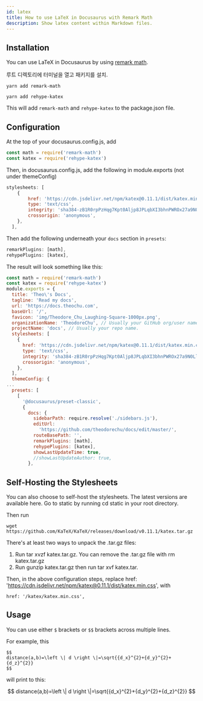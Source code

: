 ```yaml
---
id: latex
title: How to use LaTeX in Docusaurus with Remark Math
description: Show latex content within Markdown files.
---
```


## Installation
You can use LaTeX in Docusaurus by using [remark math](https://github.com/remarkjs/remark-math).

루트 디렉토리에 터미널을 열고 패키지를 설치.

```
yarn add remark-math
```
 
```
yarn add rehype-katex
```

This will add `remark-math` and `rehype-katex` to the package.json file.

## Configuration
At the top of your docusaurus.config.js, add

```js
const math = require('remark-math')
const katex = require('rehype-katex')
```

Then, in docusaurus.config.js, add the following in module.exports (not under themeConfig)

```js
stylesheets: [
    {
        href: 'https://cdn.jsdelivr.net/npm/katex@0.11.1/dist/katex.min.css',
        type: 'text/css',
        integrity: 'sha384-zB1R0rpPzHqg7Kpt0Aljp8JPLqbXI3bhnPWROx27a9N0Ll6ZP/+DiW/UqRcLbRjq',
        crossorigin: 'anonymous',
    },
  ],
```
Then add the following underneath your `docs` section in `presets`:

```js
remarkPlugins: [math],
rehypePlugins: [katex],
```

The result will look something like this:

```js
const math = require('remark-math')
const katex = require('rehype-katex')
module.exports = {
  title: 'Theo\'s Docs',
  tagline: 'Read my docs',
  url: 'https://docs.theochu.com',
  baseUrl: '/',
  favicon: 'img/Theodore_Chu_Laughing-Square-1000px.png',
  organizationName: 'TheodoreChu', // Usually your GitHub org/user name.
  projectName: 'docs', // Usually your repo name.
  stylesheets: [
    {
      href: 'https://cdn.jsdelivr.net/npm/katex@0.11.1/dist/katex.min.css',
      type: 'text/css',
      integrity: 'sha384-zB1R0rpPzHqg7Kpt0Aljp8JPLqbXI3bhnPWROx27a9N0Ll6ZP/+DiW/UqRcLbRjq',
      crossorigin: 'anonymous',
    },
  ],
  themeConfig: {
...
  presets: [
    [
      '@docusaurus/preset-classic',
      {
        docs: {
          sidebarPath: require.resolve('./sidebars.js'),
          editUrl:
            'https://github.com/theodorechu/docs/edit/master/',
          routeBasePath: '',
          remarkPlugins: [math],
          rehypePlugins: [katex],
          showLastUpdateTime: true,
          //showLastUpdateAuthor: true,
        },
```

## Self-Hosting the Stylesheets
You can also choose to self-host the stylesheets. The latest versions are available here.
Go to static by running cd static in your root directory.

Then run

```
wget https://github.com/KaTeX/KaTeX/releases/download/v0.11.1/katex.tar.gz
```

There's at least two ways to unpack the .tar.gz files:

1. Run tar xvzf katex.tar.gz. You can remove the .tar.gz file with rm katex.tar.gz
2. Run gunzip katex.tar.gz then run tar xvf katex.tar.

Then, in the above configuration steps, replace href: 'https://cdn.jsdelivr.net/npm/katex@0.11.1/dist/katex.min.css', with

```
href: '/katex/katex.min.css',
```

## Usage
You can use either `$` brackets or `$$` brackets across multiple lines.

For example, this

```
$$
distance(a,b)=\left \| d \right \|=\sqrt{{d_x}^{2}+{d_y}^{2}+{d_z}^{2}}
$$
```

will print to this:

$$
distance(a,b)=\left \| d \right \|=\sqrt{{d_x}^{2}+{d_y}^{2}+{d_z}^{2}}
$$
